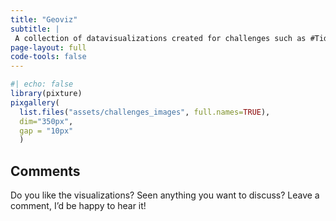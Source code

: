 ```yaml
---
title: "Geoviz"
subtitle: |
 A collection of datavisualizations created for challenges such as #TidyTuesday or the    #30DayChartChallenge. Others resulted from personal data exploration projects found on this blog. The code can either be found in blog posts or on my github page.
page-layout: full
code-tools: false
---
```


::: {.column-screen}
```r
#| echo: false
library(pixture)
pixgallery(
  list.files("assets/challenges_images", full.names=TRUE),
  dim="350px",
  gap = "10px"
  )
```
:::

## Comments
Do you like the visualizations? Seen anything you want to discuss? Leave a comment, I'd be happy to hear it!